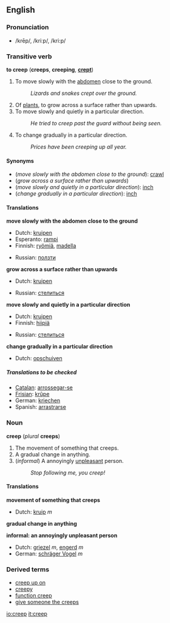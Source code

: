 ==English==
=== Pronunciation ===
*/krēp/, /kriːp/, /kri:p/

===Transitive verb===
'''to creep''' ('''creeps''', '''creeping''', '''[[crept]]''')

#To move slowly with the [[abdomen]] close to the ground.
#:''Lizards and snakes crept over the ground.''
#Of [[plant]]s, to grow across a surface rather than upwards.
#To move slowly and quietly in a particular direction.
#:''He tried to creep past the guard without being seen.''
#To change gradually in a particular direction.
#:''Prices have been creeping up all year.''

====Synonyms====
*(''move slowly with the abdomen close to the ground''): [[crawl]]
*(''grow across a surface rather than upwards'')
*(''move slowly and quietly in a particular direction''): [[inch]]
*(''change gradually in a particular direction''): [[inch]]

==== Translations ====

'''move slowly with the abdomen close to the ground'''
{{top}}
<!--Put translations for languages from A to I here-->
*Dutch: [[kruipen]]
*Esperanto: [[rampi]]
*Finnish: [[ryömiä]], [[madella]]
{{mid}}
<!--Put translations for languages from J to Z here-->
*Russian: [[ползти]]
{{bottom}}

'''grow across a surface rather than upwards'''
{{top}}
<!--Put translations for languages from A to I here-->
*Dutch: [[kruipen]]
{{mid}}
<!--Put translations for languages from J to Z here-->
*Russian: [[стелиться]]
{{bottom}}

'''move slowly and quietly in a particular direction'''
{{top}}
<!--Put translations for languages from A to I here-->
*Dutch: [[kruipen]]
*Finnish: [[hiipiä]]
{{mid}}
<!--Put translations for languages from J to Z here-->
*Russian: [[стелиться]]
{{bottom}}

'''change gradually in a particular direction'''
{{top}}
<!--Put translations for languages from A to I here-->
*Dutch: [[opschuiven]]
{{mid}}
<!--Put translations for languages from J to Z here-->
{{bottom}}

=====Translations to be checked=====
<!--Remove this section once all of the translations below have been moved into the tables above.-->
{{checktrans}}

*[[Catalan]]: [[arrossegar-se]]
*[[Frisian]]: [[krûpe]]
*German: [[kriechen]]
*Spanish: [[arrastrarse]]

=== Noun ===
'''creep''' (''plural'' '''creeps''')

#The movement of something that creeps.
#A gradual change in anything.
#(''informal'') A annoyingly [[unpleasant]] person.
#:''Stop following me, you creep!''

==== Translations ====

'''movement of something that creeps'''
{{top}}
<!--Put translations for languages from A to I here-->
*Dutch: [[kruip]] ''m''
{{mid}}
<!--Put translations for languages from J to Z here-->
{{bottom}}

'''gradual change in anything'''
{{top}}
<!--Put translations for languages from A to I here-->
{{mid}}
<!--Put translations for languages from J to Z here-->
{{bottom}}

'''informal: an annoyingly unpleasant person'''
{{top}}
<!--Put translations for languages from A to I here-->
*Dutch: [[griezel]] ''m'', [[engerd]] ''m''
*German: [[schräger Vogel]] ''m''
{{mid}}
<!--Put translations for languages from J to Z here-->
{{bottom}}

===Derived terms===
*[[creep up on]]
*[[creepy]]
*[[function creep]]
*[[give someone the creeps]]

[[io:creep]]
[[it:creep]]